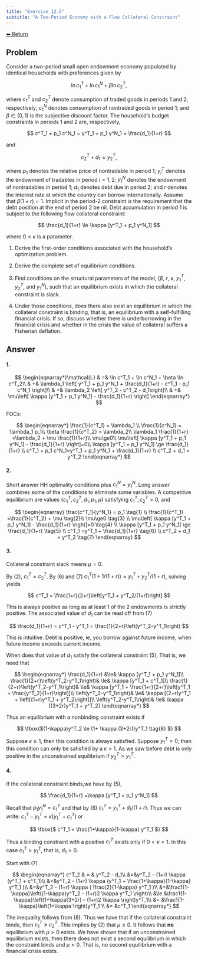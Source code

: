 ```yaml
---
title: "Exercise 12.5"
subtitle: "A Two-Period Economy with a Flow Collateral Constraint"
---
```

<a class="return-button" href="index.qmd">⬅ Return</a>

## Problem

Consider a two-period small open endowment economy populated by identical households with preferences given by

$$
\ln c^T_1 + \ln c^N_1 + \beta  \ln c^T_2,
$$

where $c^T_1$ and $c^T_2$ denote consumption of traded goods in periods 1 and 2, respectively;  $c^N_1$ denotes consumption of nontraded goods in period 1; and $\beta\in(0,1)$ is the subjective discount factor. The  household's budget constraints in periods 1 and 2 are, respectively, 

$$
c^T_1 + p_1 c^N_1  = y^T_1 + p_1 y^N_1 + \frac{d_1}{1+r}
$$

and 

$$
c^T_2 + d_1 = y^T_2 ,
$$

where $p_1$ denotes the relative price of nontradable in period 1; $y^T_i$ denotes the endowment of tradables in period $i=1,2$; $y^N_1$ denotes the endowment of nontradables in period 1;  $d_1$ denotes debt due in period 2; and $r$ denotes the interest rate at which the country can borrow internationally. Assume that $\beta(1+r)=1$. Implicit in the period-2 constraint is the requirement that the debt position at the end of period 2 be nil. Debt accumulation in period 1 is subject to the following flow collateral constraint:

$$
\frac{d_1}{1+r} \le \kappa [y^T_1 + p_1 y^N_1]
$$

where $0<\kappa$ is a parameter. 

1. Derive the first-order conditions associated with the household's optimization problem.

2. Derive the complete set of equilibrium conditions. 

3. Find conditions on the structural parameters of the model, ($\beta$, $r,$ $\kappa$, $y^T_1$, $y^T_2,$ and $y^N_1$), such that an equilibrium exists in which the collateral constraint is slack.

4. Under those conditions, does there also exist an equilibrium in which the collateral constraint is binding, that is, an equilibrium with a self-fulfilling financial crisis. If so, discuss whether  there is underborrowing in the financial crisis and  whether in the crisis the value of collateral suffers a Fisherian deflation. 


## Answer

#### 1.

$$
\begin{eqnarray*}\mathcal{L} & =&  \ln c^T_1 + \ln c^N_1 + \beta  \ln c^T_2\\
& +& \lambda_1 \left[ y^T_1 + p_1 y^N_1 + \frac{d_1}{1+r} - c^T_1 - p_1 c^N_1 \right]\\
& +& \lambda_2 \left[ y^T_2 - c^T_2 - d_1\right]\\
& +& \mu\left[ \kappa [y^T_1 + p_1 y^N_1] - \frac{d_1}{1+r} \right]
\end{eqnarray*}
$$

FOCs:

$$
\begin{eqnarray*}
\frac{1}{c^T_1} = \lambda_1 \\
\frac{1}{c^N_1} = \lambda_1 p_1\\
\beta \frac{1}{c^T_2} = \lambda_2\\
\lambda_1  \frac{1}{1+r} =\lambda_2 + \mu \frac{1}{1+r}\\
\mu\ge0\\
\mu\left[ \kappa [y^T_1 + p_1 y^N_1] - \frac{d_1}{1+r} \right]=0\\
\kappa [y^T_1 + p_1 y^N_1] \ge \frac{d_1}{1+r} \\
c^T_1 + p_1 c^N_1=y^T_1 + p_1 y^N_1 + \frac{d_1}{1+r}  \\
c^T_2 + d_1 = y^T_2  
\end{eqnarray*}
$$

#### 2.

Short answer HH optimality conditions plus $c^N_1 = y^N_1$. Long answer combines some of the conditions to eliminate some variables. A competitive equilibrium are values $\{c^T_1, c^T_2, d_1, p_1, \mu\}$ satisfying $c^T_1, c^T_2 >0$, and 

$$
\begin{eqnarray}
\frac{c^T_1}{y^N_1} =  p_1 \tag{1} \\
\frac{1}{c^T_1}  =\frac{1}{c^T_2} + \mu \tag{2}\\
\mu\ge0 \tag{3} \\
\mu\left[ \kappa [y^T_1 + p_1 y^N_1] - \frac{d_1}{1+r} \right]=0 \tag{4} \\
\kappa [y^T_1 + p_1 y^N_1] \ge \frac{d_1}{1+r} \tag{5} \\
c^T_1 =y^T_1 + \frac{d_1}{1+r} \tag{6} \\
c^T_2 + d_1 = y^T_2  \tag{7}
\end{eqnarray}
$$

#### 3.

Collateral constraint slack means $\mu=0$. 

By (2), $c^T_1=c^T_2$. By (6) and (7) $c^T_1 (1 + 1/(1+r)) = y^T_1 + y^T_2/(1+r)$, solving yields

$$
c^T_1 = \frac{1+r}{2+r}\left[y^T_1 + y^T_2/(1+r)\right]
$$

This is always positive as long as at least 1 of the 2 endowments is strictly positive.  The associated value of $d_1$ can be read off from (7)

$$
\frac{d_1}{1+r}  =  c^T_1 - y^T_1  =  \frac{1}{2+r}\left(y^T_2-y^T_1\right)
$$

This is intuitive. Debt is positive, ie, you borrow against future income, when future income exceeds current income. 

When does that value of $d_1$ satisfy the collateral constraint (5), That is, we need that

$$
\begin{eqnarray*}
\frac{d_1}{1+r}  &\le& \kappa [y^T_1 + p_1 y^N_1]\\ 
\frac{1}{2+r}\left(y^T_2-y^T_1\right)& \le& \kappa [y^T_1 + c^T_1]\\
\frac{1}{2+r}\left(y^T_2-y^T_1\right)& \le& \kappa [y^T_1 + \frac{1+r}{2+r}\left[y^T_1 + \frac{y^T_2}{1+r}\right]]\\
\left(y^T_2-y^T_1\right)& \le& \kappa [(2+r)y^T_1 + \left[(1+r)y^T_1 + y^T_2\right]]\\
\left(y^T_2-y^T_1\right)& \le& \kappa [(3+2r)y^T_1 +  y^T_2]
\end{eqnarray*}
$$

Thus an equilibrium with a nonbinding constraint exists if

$$
\fbox{$(1-\kappa)y^T_2 \le (1+ \kappa (3+2r))y^T_1 \tag{8}
$}
$$

Suppose $\kappa\ge1$, then this condition is always satisfied. Suppose $y^T_1=0$, then this condition can only be satisfied by a $\kappa>1$. As we saw before debt is only positive in the unconstrained equilibrium if $y^T_2>y^T_1$. 

#### 4.

If the collateral constraint binds,we have by (5), 

$$
\frac{d_1}{1+r} =\kappa [y^T_1 + p_1 y^N_1] 
$$

Recall that $p_1 y^N_1 = c^T_1$ and that by (6) $c^T_1 = y^T_1 + d_1/(1+r)$. Thus we can write: $c^T_1 - y^T_1 =\kappa [y^T_1 + c^T_1]$ or 

$$
\fbox{$
c^T_1 = \frac{1+\kappa}{1-\kappa} y^T_1 
$}
$$

Thus a binding constraint with a positive $c^T_1$ exists only if $0<\kappa<1$. In this case $c^T_1>y^T_1$, that is, $d_1>0$. 

Start with (7)

$$
\begin{eqnarray*}
c^T_2 & = & y^T_2 - d_1\\
&=&y^T_2 - (1+r) \kappa (y^T_1 + c^T_1)\\
&=&y^T_2 - (1+r) \kappa (y^T_1 + \frac{1+\kappa}{1-\kappa} y^T_1 )\\
&=&y^T_2 - (1+r) \kappa ( \frac{2}{1-\kappa} y^T_1 )\\
&=&\frac1{1-\kappa}\left((1-\kappa)y^T_2 - (1+r)2 \kappa  y^T_1 \right)\\
&\le &\frac1{1-\kappa}\left(1+\kappa(3+2r) - (1+r)2 \kappa \right)y^T_1\\
&= &\frac1{1-\kappa}\left(1+\kappa   \right)y^T_1 \\
&= &c^T_1
\end{eqnarray*}
$$

The inequality follows from (8). Thus we have that if the collateral constraint binds, then $c^T_1\ge c^T_2$. This implies by (2) that $\mu\le0$. It follows that **no** equilibrium with $\mu>0$ exists. We have shown that if an unconstrained equilibrium exists, then there does not exist a second equilibrium in which the constraint binds and $\mu>0$. That is, no second equilibrium with a financial crisis exists. 